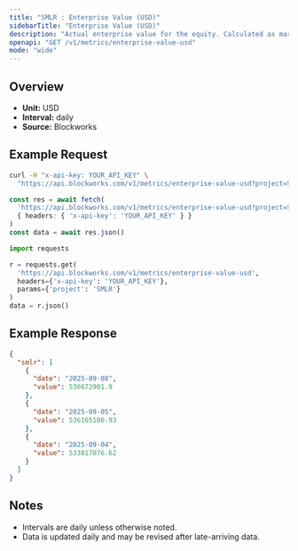 ```yaml
---
title: "SMLR : Enterprise Value (USD)"
sidebarTitle: "Enterprise Value (USD)"
description: "Actual enterprise value for the equity. Calculated as market cap - liabilities + assets"
openapi: "GET /v1/metrics/enterprise-value-usd"
mode: "wide"
---
```


## Overview

- **Unit:** USD
- **Interval:** daily
- **Source:** Blockworks

## Example Request

<CodeGroup>

```bash cURL
curl -H "x-api-key: YOUR_API_KEY" \
  "https://api.blockworks.com/v1/metrics/enterprise-value-usd?project=SMLR"
```

```typescript TypeScript
const res = await fetch(
  'https://api.blockworks.com/v1/metrics/enterprise-value-usd?project=SMLR',
  { headers: { 'x-api-key': 'YOUR_API_KEY' } }
)
const data = await res.json()
```

```python Python
import requests

r = requests.get(
  'https://api.blockworks.com/v1/metrics/enterprise-value-usd',
  headers={'x-api-key': 'YOUR_API_KEY'},
  params={'project': 'SMLR'}
)
data = r.json()
```

</CodeGroup>

## Example Response

```json
{
  "smlr": [
    {
      "date": "2025-09-08",
      "value": 536672901.9
    },
    {
      "date": "2025-09-05",
      "value": 536165100.93
    },
    {
      "date": "2025-09-04",
      "value": 533817076.62
    }
  ]
}
```

## Notes
- Intervals are daily unless otherwise noted.
- Data is updated daily and may be revised after late-arriving data.
